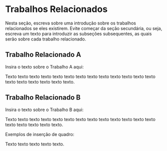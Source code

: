 # Trabalhos Relacionados {#trabalhos-relacionados}

Nesta seção, escreva sobre uma introdução sobre os trabalhos relacionados se eles existirem. Evite começar da seção secundária, ou seja, escreva um texto para introduzir as subseções subsequentes, as quais serão sobre cada trabalho relacionado.

## Trabalho Relacionado A {#sec:trabalho-relacionado-a}

Insira o texto sobre o Trabalho A aqui:

Texto texto texto texto texto texto texto texto texto texto texto texto texto texto texto texto texto texto texto.

## Trabalho Relacionado B {#sec:trabalho-relacionado-b}

Insira o texto sobre o Trabalho B aqui:

Texto texto texto texto texto texto texto texto texto texto texto texto texto texto texto texto texto texto.

Exemplos de inserção de quadro:


\begin{quadro}[h!]	
	\centering
	\Caption{\label{qua:exemplo-1} Praesent ex velit, pulvinar at massa vel, fermentum dictum mauris. Ut feugiat accumsan augue}		
	\UFCqua{}{
		\begin{tabular}{|c|c|l|l|}
			\hline
			Quisque & pharetra & tempus & vulputate \\
			\hline
			E1 & Complete coverage by a single transcript & Both  & Complete\\
			\hline
			E2 & Complete coverage by more than & Both splice sites & Complete\\
			\hline
			E3 & Partial coverage & Both splice sites & Both \\				
			\hline
		\end{tabular}
	}{
		\Fonte{elaborado pelo autor.}
	}
\end{quadro}



\begin{quadro}[h!]	
	\centering
	\Caption{\label{qua:exemplo-2} Duis faucibus, enim quis tincidunt pellentesque}		
	\UFCqua{}{
		\begin{tabular}{|c|c|}
			\hline
			Quisque & pharetra \\
			\hline
			E1 & Complete coverage by a single transcript \\
			\hline
			E2 & Complete coverage by more than \\
			\hline
			E3 & Partial coverage \\
			\hline
			E4 & Partial coverage \\
			\hline
			E5 & Partial coverage \\
			\hline
			E6 & Partial coverage \\
			\hline
			E7 & Partial coverage \\
			\hline
		\end{tabular}
	}{
		\Fonte{elaborado pelo autor.}
	}
\end{quadro}


Texto  texto texto texto texto.
